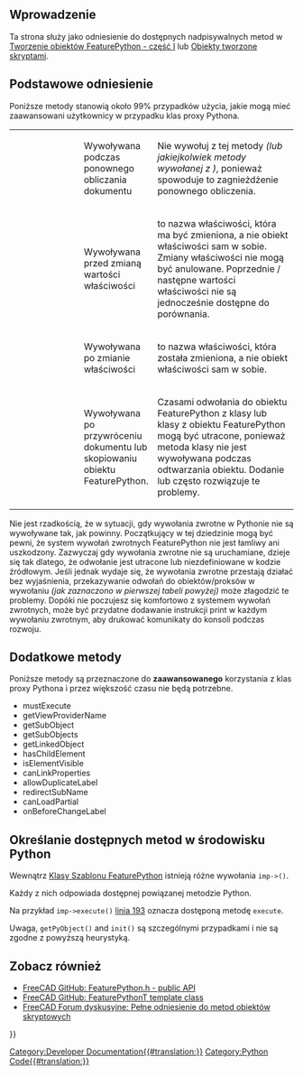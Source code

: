 <languages/>

{{TOCright}}

<span id="Introduction"></span>
==Wprowadzenie==

Ta strona służy jako odniesienie do dostępnych nadpisywalnych metod w [[Create_a_FeaturePython_object_part_I/pl|Tworzenie obiektów FeaturePython - część I]] lub [[Scripted_objects/pl|Obiekty tworzone skryptami]].

==Podstawowe odniesienie==
Poniższe metody stanowią około 99% przypadków użycia, jakie mogą mieć zaawansowani użytkownicy w przypadku klas proxy Pythona.

{| class="wikitable" cellpadding="5px" width="100%"
|style="width:25%" | {{incode|execute(self, obj)}}
|style="width:25%" | Wywoływana podczas ponownego obliczania dokumentu
|style="width:50%" | Nie wywołuj {{incode|recompute()}} z tej metody ''(lub jakiejkolwiek metody wywołanej z {{incode|execute()}})'', ponieważ spowoduje to zagnieżdżenie ponownego obliczenia.
|-
| {{incode|onBeforeChange(self, obj, prop)}}
| Wywoływana przed zmianą wartości właściwości
| {{incode|prop}} to nazwa właściwości, która ma być zmieniona, a nie obiekt właściwości sam w sobie. Zmiany właściwości nie mogą być anulowane. Poprzednie / następne wartości właściwości nie są jednocześnie dostępne do porównania.
|-
| {{incode|onChanged(self, obj, prop)}}
| Wywoływana po zmianie właściwości
| {{incode|prop}} to nazwa właściwości, która została zmieniona, a nie obiekt właściwości sam w sobie.
|-
| {{incode|onDocumentRestored(self, obj)}}
| Wywoływana po przywróceniu dokumentu lub skopiowaniu obiektu FeaturePython.
| Czasami odwołania do obiektu FeaturePython z klasy lub klasy z obiektu FeaturePython mogą być utracone, ponieważ metoda {{incode|__init__()}} klasy nie jest wywoływana podczas odtwarzania obiektu. Dodanie {{incode|self.Object <nowiki>=</nowiki> obj}} lub {{incode|obj.Proxy <nowiki>=</nowiki> self}} często rozwiązuje te problemy.
|}

Nie jest rzadkością, że w sytuacji, gdy wywołania zwrotne w Pythonie nie są wywoływane tak, jak powinny. Początkujący w tej dziedzinie mogą być pewni, że system wywołań zwrotnych FeaturePython nie jest łamliwy ani uszkodzony. Zazwyczaj gdy wywołania zwrotne nie są uruchamiane, dzieje się tak dlatego, że odwołanie jest utracone lub niezdefiniowane w kodzie źródłowym. Jeśli jednak wydaje się, że wywołania zwrotne przestają działać bez wyjaśnienia, przekazywanie odwołań do obiektów/proksów w wywołaniu {{incode|onDocumentRestored()}} ''(jak zaznaczono w pierwszej tabeli powyżej)'' może złagodzić te problemy. Dopóki nie poczujesz się komfortowo z systemem wywołań zwrotnych, może być przydatne dodawanie instrukcji print w każdym wywołaniu zwrotnym, aby drukować komunikaty do konsoli podczas rozwoju.

==Dodatkowe metody==
Poniższe metody są przeznaczone do '''zaawansowanego''' korzystania z klas proxy Pythona i przez większość czasu nie będą potrzebne.

* mustExecute
* getViewProviderName
* getSubObject
* getSubObjects
* getLinkedObject
* hasChildElement
* isElementVisible
* canLinkProperties
* allowDuplicateLabel
* redirectSubName
* canLoadPartial
* onBeforeChangeLabel

==Określanie dostępnych metod w środowisku Python==
Wewnątrz [https://github.com/FreeCAD/FreeCAD/blob/76e74294894bbce46d006e149315c6274d206278/src/App/FeaturePython.h#L161-L351 Klasy Szablonu FeaturePython] istnieją różne wywołania <code>imp-><method name>()</code>.

Każdy z nich odpowiada dostępnej powiązanej metodzie Python.

Na przykład <code>imp->execute()</code> [https://github.com/FreeCAD/FreeCAD/blob/76e74294894bbce46d006e149315c6274d206278/src/App/FeaturePython.h#L193 linia 193] oznacza dostęponą metodę <code>execute</code>.

Uwaga, <code>getPyObject()</code> and <code>init()</code> są szczególnymi przypadkami i nie są zgodne z powyższą heurystyką.

<span id="See_also"></span>
==Zobacz również==

* [https://github.com/FreeCAD/FreeCAD/blob/76e74294894bbce46d006e149315c6274d206278/src/App/FeaturePython.h#L44-L86 FreeCAD GitHub: FeaturePython.h - public API]
* [https://github.com/FreeCAD/FreeCAD/blob/76e74294894bbce46d006e149315c6274d206278/src/App/FeaturePython.h#L167 FreeCAD GitHub: FeaturePythonT template class]
* [https://forum.freecadweb.org/viewtopic.php?f=22&t=49194 FreeCAD Forum dyskusyjne: Pełne odniesienie do metod obiektów skryptowych]


{{Powerdocnavi{{#translation:}}}}
[[Category:Developer Documentation{{#translation:}}]]
[[Category:Python Code{{#translation:}}]]
{{clear}}